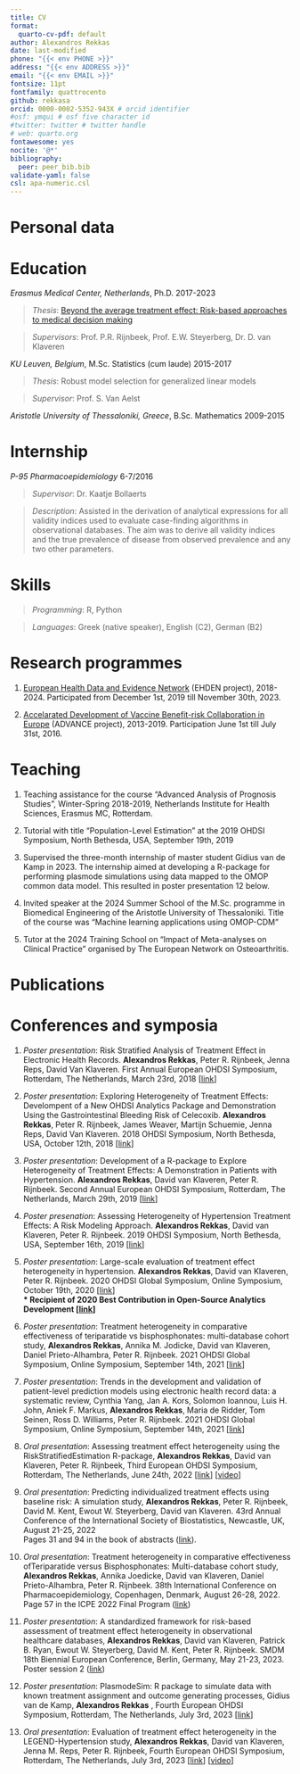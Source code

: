 ```yaml
---
title: CV
format:
  quarto-cv-pdf: default
author: Alexandros Rekkas
date: last-modified
phone: "{{< env PHONE >}}"
address: "{{< env ADDRESS >}}"
email: "{{< env EMAIL >}}"
fontsize: 11pt
fontfamily: quattrocento
github: rekkasa
orcid: 0000-0002-5352-943X # orcid identifier
#osf: ymqui # osf five character id
#twitter: twitter # twitter handle
# web: quarto.org
fontawesome: yes
nocite: '@*'
bibliography: 
  peer: peer_bib.bib
validate-yaml: false
csl: apa-numeric.csl
---
```


# Personal data

\begin{tabular}{ l l l }
\textit{Name:} Alexandros & \textit{Father's Name:} Konstantinos & \textit{Date of Birth:} September 30th, 1991 \\
\textit{Surname:} Rekkas & \textit{Mother's Name:} Eugenia & \textit{Place of Birth:} Thessaloniki, Greece \\
\end{tabular}

# Education

*Erasmus Medical Center, Netherlands*, Ph.D. \hfill 2017-2023

> *Thesis*: [Beyond the average treatment effect: Risk-based approaches to medical
> decision making](https://pure.eur.nl/files/103693281/beyond-the-average-treatment-effect_-_652e948913b3f.pdf)

> *Supervisors*: Prof. P.R. Rijnbeek, Prof. E.W. Steyerberg, Dr. D. van Klaveren


*KU Leuven, Belgium*, M.Sc. Statistics (cum laude) \hfill 2015-2017

> *Thesis*: Robust model selection for generalized linear models

> *Supervisor*: Prof. S. Van Aelst

*Aristotle University of Thessaloniki, Greece*, B.Sc. Mathematics \hfill 2009-2015

# Internship

*P-95 Pharmacoepidemiology* \hfill 6-7/2016

> *Supervisor*: Dr. Kaatje Bollaerts

> *Description*: Assisted in the derivation of analytical expressions for all validity indices used to evaluate
> case-finding algorithms in observational databases. The aim was to derive all validity indices and the true prevalence
> of disease from observed prevalence and any two other parameters.


# Skills

> *Programming*: R, Python

> *Languages*: Greek (native speaker), English (C2), German (B2)

# Research programmes

1. [European Health Data and Evidence Network](https://www.ehden.eu/) (EHDEN project), 2018-2024. Participated from
   December 1st, 2019 till November 30th, 2023.

2. [Accelarated Development of Vaccine Benefit-risk Collaboration in
   Europe](https://www.imi.europa.eu/projects-results/project-factsheets/advance) (ADVANCE project), 2013-2019.
   Participation June 1st till July 31st, 2016.


# Teaching

1. Teaching assistance for the course "Advanced Analysis of Prognosis Studies", Winter-Spring 2018-2019, Netherlands
   Institute for Health Sciences, Erasmus MC, Rotterdam.

2. Tutorial with title "Population-Level Estimation" at the 2019 OHDSI Symposium, North Bethesda, USA, September 19th,
   2019

3. Supervised the three-month internship of master student Gidius van de Kamp in 2023. The internship aimed at
   developing a R-package for performing plasmode simulations using data mapped to the OMOP common data model. This
   resulted in poster presentation 12 below.

4. Invited speaker at the 2024 Summer School of the M.Sc. programme in Biomedical Engineering of the Aristotle
   University of Thessaloniki. Title of the course was "Machine learning applications using OMOP-CDM"

5. Tutor at the 2024 Training School on "Impact of Meta-analyses on Clinical Practice" organised by The European Network
   on Osteoarthritis.

# Publications

::: {#refs-peer}
:::

# Conferences and symposia

1. *Poster presentation*: Risk Stratified Analysis of Treatment Effect in
Electronic Health Records. **Alexandros Rekkas**, Peter R. Rijnbeek, Jenna Reps,
David Van Klaveren. First Annual European OHDSI Symposium, Rotterdam, The
Netherlands, March 23rd, 2018 [[link](https://www.ohdsi-europe.org/images/symposium-2018/posters/31-Alexandros-Rekkas.pdf)]

2. *Poster presentation*: Exploring Heterogeneity of Treatment Effects:
Develompent of a New OHDSI Analytics Package and Demonstration Using the
Gastrointestinal Bleeding Risk of Celecoxib. **Alexandros Rekkas**, Peter R.
Rijnbeek, James Weaver, Martijn Schuemie, Jenna Reps, David Van Klaveren. 2018
OHDSI Symposium, North Bethesda, USA, October 12th, 2018 [[link](https://www.ohdsi.org/wp-content/uploads/2018/10/2018-Poster-Session-FINAL-200-black-and-white-copies-double-sided-stapled.pdf)]

3. *Poster presentation*: Development of a R-package to Explore Heterogeneity of
Treatment Effects: A Demonstration in Patients with Hypertension. **Alexandros
Rekkas**, David van Klaveren, Peter R. Rijnbeek. Second Annual European OHDSI
Symposium, Rotterdam, The Netherlands, March 29th, 2019 [[link](https://www.ohdsi-europe.org/images/symposium-2019/posters/24_Alexandros_Rekkas.pdf)]

4. *Poster presenation*: Assessing Heterogeneity of Hypertension Treatment
Effects: A Risk Modeling Approach. **Alexandros Rekkas**, David van Klaveren,
Peter R. Rijnbeek. 2019 OHDSI Symposium, North Bethesda, USA, September 16th,
2019 [[link](https://www.ohdsi.org/2019-us-symposium-showcase-39/)]

5. *Poster presentation*: Large-scale evaluation of treatment effect
heterogeneity in hypertension. **Alexandros Rekkas**, David van Klaveren, Peter
R. Rijnbeek. 2020 OHDSI Global Symposium, Online Symposium, October 19th, 2020 
[[link](https://www.ohdsi.org/2020-global-symposium-showcase-63/)]\
**\* ** **Recipient of 2020 Best Contribution in Open-Source Analytics Development [[link](https://www.ohdsi.org/2020-global-symposium-collaborator-showcase/)]**

6. *Poster presentation*: Treatment heterogeneity in comparative effectiveness
of teriparatide vs bisphosphonates: multi-database cohort study, **Alexandros
Rekkas**, Annika M. Jodicke, David van Klaveren, Daniel Prieto-Alhambra, Peter
R. Rijnbeek. 2021 OHDSI Global Symposium, Online Symposium, September 14th, 2021
[[link](https://www.ohdsi.org/2021-global-symposium-showcase-95/)]

7. *Poster presentation*: Trends in the development and validation of
patient-level prediction models using electronic health record data: a
systematic review, Cynthia Yang, Jan A. Kors, Solomon Ioannou, Luis H. John,
Aniek F. Markus, **Alexandros Rekkas**, Maria de Ridder, Tom Seinen, Ross D.
Williams, Peter R. Rijnbeek. 2021 OHDSI Global Symposium, Online Symposium,
September 14th, 2021 [[link](https://www.ohdsi.org/2021-global-symposium-showcase-55/)]

8. *Oral presentation*: Assessing treatment effect heterogeneity using the
RiskStratifiedEstimation R-package, **Alexandros Rekkas**, David van Klaveren,
Peter R. Rijnbeek, Third European OHDSI Symposium, Rotterdam, The Netherlands,
June 24th, 2022 [[link](https://www.ohdsi-europe.org/images/symposium-2022/posters/arekkas_poster_-_Alexandros_Rekkas.pdf)]
[[video](https://www.youtube.com/watch?v=wYgk-qn-teo)]

9. *Oral presentation*: Predicting individualized treatment effects using
baseline risk: A simulation study, **Alexandros Rekkas**, Peter R. Rijnbeek,
David M. Kent, Ewout W. Steyerberg, David van Klaveren. 43rd Annual Conference
of the International Society of Biostatistics, Newcastle, UK, August 21-25, 2022 \
Pages 31 and 94 in the book of abstracts
([link](https://iscb.international/wp-content/uploads/2022/08/ISCB_2022-PROGRAMME-final.pdf)).

10. *Oral presentation*: Treatment heterogeneity in comparative effectiveness
ofTeriparatide versus Bisphosphonates: Multi-database cohort study, **Alexandros
Rekkas**, Annika Joedicke, David van Klaveren, Daniel Prieto-Alhambra, Peter R.
Rijnbeek. 38th International Conference on Pharmacoepidemiology, Copenhagen,
Denmark, August 26-28, 2022. \
Page 57 in the ICPE 2022 Final Program ([link](https://pharmacoepi.org/pub/?id=A15839AD-B6E4-D28E-1C20-FA5A5B1D2B50))

11. *Poster presentation*: A standardized framework for risk-based assessment of
treatment effect heterogeneity in observational healthcare databases,
**Alexandros Rekkas**, David van Klaveren, Patrick B. Ryan, Ewout W. Steyerberg,
David M. Kent, Peter R. Rijnbeek. SMDM 18th Biennial European Conference,
Berlin, Germany, May 21-23, 2023. \
Poster session 2 ([link](https://www.smdmmeeting.org/meeting-program/program-overview/))

12. *Poster presentation*: PlasmodeSim: R package to simulate data with known
treatment assignment and outcome generating processes, Gidius van de Kamp,
**Alexandros Rekkas** , Fourth European OHDSI Symposium, Rotterdam, The
Netherlands, July 3rd, 2023 [[link](https://www.ohdsi-europe.org/images/symposium-2023/posters/plasmode_simulation_gvk_ar_-_Alexandros_Rekkas.pdf)]

13. *Oral presentation*: Evaluation of treatment effect heterogeneity in the
LEGEND-Hypertension study, **Alexandros Rekkas**, David van Klaveren, Jenna M.
Reps, Peter R. Rijnbeek, Fourth European OHDSI Symposium, Rotterdam, The
Netherlands, July 3rd, 2023 [[link](https://www.ohdsi-europe.org/images/symposium-2023/posters/rekkas_legend_htn_hte_poster_-_Alexandros_Rekkas.pdf)] [[video](https://www.youtube.com/watch?v=wgiIHdf5P4Y)]
